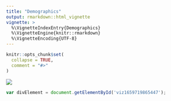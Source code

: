 ```yaml
---
title: "Demographics"
output: rmarkdown::html_vignette
vignette: >
  %\VignetteIndexEntry{Demographics}
  %\VignetteEngine{knitr::rmarkdown}
  %\VignetteEncoding{UTF-8}
---
```


```r
knitr::opts_chunk$set(
  collapse = TRUE,
  comment = "#>"
)
```


<div class='tableauPlaceholder' id='viz1659719865447' style='position: relative'><noscript><a href='#'><img alt=' ' src='https:&#47;&#47;public.tableau.com&#47;static&#47;images&#47;De&#47;DemographicsDashboard_16593614343020&#47;DemographicsofPersonswithaDisabilityinIowa&#47;1_rss.png' style='border: none' /></a></noscript><object class='tableauViz'  style='display:none;'><param name='host_url' value='https%3A%2F%2Fpublic.tableau.com%2F' /> <param name='embed_code_version' value='3' /> <param name='site_root' value='' /><param name='name' value='DemographicsDashboard_16593614343020&#47;DemographicsofPersonswithaDisabilityinIowa' /><param name='tabs' value='yes' /><param name='toolbar' value='yes' /><param name='static_image' value='https:&#47;&#47;public.tableau.com&#47;static&#47;images&#47;De&#47;DemographicsDashboard_16593614343020&#47;DemographicsofPersonswithaDisabilityinIowa&#47;1.png' /> <param name='animate_transition' value='yes' /><param name='display_static_image' value='yes' /><param name='display_spinner' value='yes' /><param name='display_overlay' value='yes' /><param name='display_count' value='yes' /><param name='language' value='en-US' /></object></div>                
```js
var divElement = document.getElementById('viz1659719865447');                    var vizElement = divElement.getElementsByTagName('object')[0];                    if ( divElement.offsetWidth > 800 ) { vizElement.style.width='1100px';vizElement.style.height='5050px';} else if ( divElement.offsetWidth > 500 ) { vizElement.style.width='1100px';vizElement.style.height='5050px';} else { vizElement.style.minWidth='1100px';vizElement.style.maxWidth='100%';vizElement.style.height='5050px';}                     var scriptElement = document.createElement('script');                    scriptElement.src = 'https://public.tableau.com/javascripts/api/viz_v1.js';                    vizElement.parentNode.insertBefore(scriptElement, vizElement); 
```
